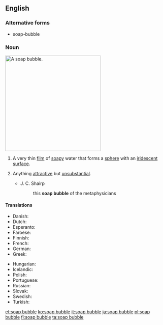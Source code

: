 ==English==

===Alternative forms===
* soap-bubble

===Noun===
[[Image:Bubble brokenchopstick.jpg|300px|thumb|right|A soap bubble.]]
{{en-noun|head=[[soap]] [[bubble]]}}

# A very thin [[film]] of [[soap]]y water that forms a [[sphere]] with an [[iridescent]] [[surface]].
# {{context|figurative|lang=en}} Anything [[attractive]] but [[unsubstantial]].
#* J. C. Shairp
#*: this '''soap bubble''' of the metaphysicians

====Translations====
{{trans-top|sphere of soap water}}
* Danish: {{t|da|sæbeboble|c}}
* Dutch: {{t+|nl|zeepbel|c}}
* Esperanto: {{t|eo|sapveziko}}
* Faroese: {{t|fo|sápubløðra|f}}
* Finnish: {{t|fi|saippuakupla}}
* French: {{t+|fr|bulle de savon}}
* German: {{t+|de|Seifenblase|f}}
* Greek: {{t+|el|σαπουνόφουσκα|f|sc=Grek}}
{{trans-mid}}
* Hungarian: {{t+|hu|szappanbuborék}}
* Icelandic: {{t+|is|sápukúla|f}}
* Polish: {{t+|pl|bania}}
* Portuguese: {{t+|pt|bolha}} {{t+|pt|de}} {{t+|pt|sabão}}
* Russian: {{t+|ru|мы́льный пузы́рь|m}}
* Slovak: {{t|sk|mydlová bublina|f}}
* Swedish: {{t+|sv|såpbubbla|c}}
* Turkish: {{t|tr|sabun köpüğü}}
{{trans-bottom}}

[[et:soap bubble]]
[[ko:soap bubble]]
[[it:soap bubble]]
[[ja:soap bubble]]
[[pl:soap bubble]]
[[fi:soap bubble]]
[[ta:soap bubble]]